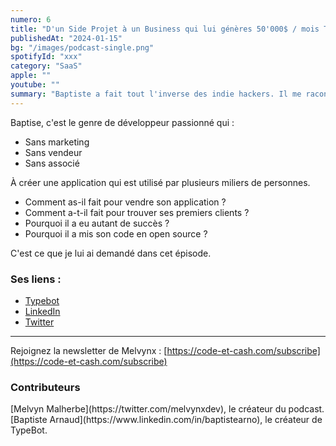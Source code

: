 ```yaml
---
numero: 6
title: "D'un Side Projet à un Business qui lui génères 50'000$ / mois TOTALEMENT SEUL - #6 - Baptiste Arnaud"
publishedAt: "2024-01-15"
bg: "/images/podcast-single.png"
spotifyId: "xxx"
category: "SaaS"
apple: ""
youtube: ""
summary: "Baptiste a fait tout l'inverse des indie hackers. Il me raconte comment, en étant focalisé à 100% sur le produit, il a créé une startup grandissante qui lui génère 50'000$ / mois en étant le seul développeur."
---
```


Baptise, c'est le genre de développeur passionné qui :

- Sans marketing
- Sans vendeur
- Sans associé

À créer une application qui est utilisé par plusieurs miliers de personnes.

- Comment as-il fait pour vendre son application ?
- Comment a-t-il fait pour trouver ses premiers clients ?
- Pourquoi il a eu autant de succès ?
- Pourquoi il a mis son code en open source ?

C'est ce que je lui ai demandé dans cet épisode.

### Ses liens :

- [Typebot](https://typebot.io/)
- [LinkedIn](https://www.linkedin.com/in/baptistearno)
- [Twitter](https://twitter.com/baptisteArno)

---

Rejoignez la newsletter de Melvynx : [https://code-et-cash.com/subscribe](https://code-et-cash.com/subscribe)

### Contributeurs

<Contributor>
  [Melvyn Malherbe](https://twitter.com/melvynxdev), le créateur du podcast.
</Contributor>
<Contributor>
  [Baptiste Arnaud](https://www.linkedin.com/in/baptistearno), le créateur de
  TypeBot.
</Contributor>

